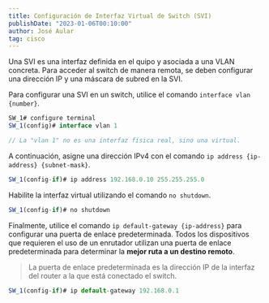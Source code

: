 ---
title: Configuración de Interfaz Virtual de Switch (SVI)
publishDate: "2023-01-06T00:10:00"
author: José Aular
tag: cisco
---


Una SVI es una interfaz definida en el quipo y asociada a una VLAN concreta.
Para acceder al switch de manera remota, se deben configurar una dirección IP y una máscara de subred en la SVI.

Para configurar una SVI en un switch, utilice el comando `interface vlan {number}`.

```js title="Switch #1"
SW_1# configure terminal
SW_1(config)# interface vlan 1

// La "vlan 1" no es una interfaz física real, sino una virtual.
```

A continuación, asigne una dirección IPv4 con el comando `ip address {ip-address} {subnet-mask}`.

```js title="Switch #1"
SW_1(config-if)# ip address 192.168.0.10 255.255.255.0
```

Habilite la interfaz virtual utilizando el comando `no shutdown`.

```js title="Switch #1"
SW_1(config-if)# no shutdown
```

Finalmente, utilice el comando `ip default-gateway {ip-address}` para configurar una puerta de enlace predeterminada.
Todos los dispositivos que requieren el uso de un enrutador utilizan una puerta de enlace predeterminada
para determinar la **mejor ruta a un destino remoto**.

> La puerta de enlace predeterminada es la dirección IP de la interfaz del router a la que está conectado el switch.

```js title="Switch #1"
SW_1(config-if)# ip default-gateway 192.168.0.1
```
